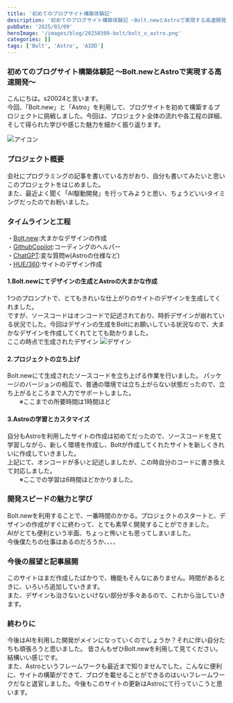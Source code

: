 ```yaml
---
title: '初めてのブログサイト構築体験記'
description: '初めてのブログサイト構築体験記 ~Bolt.newとAstroで実現する高速開発~'
pubDate: '2025/03/09'
heroImage: '/images/blog/20250309-bolt/bolt_x_astro.png'
categories: []
tags: ['Bolt', 'Astro', 'AIDD']
---
```


### 初めてのブログサイト構築体験記 ～Bolt.newとAstroで実現する高速開発～
こんにちは。s20024と言います。  
今回、「Bolt.new」と「Astro」を利用して、ブログサイトを初めて構築するプロジェクトに挑戦しました。今回は、プロジェクト全体の流れや各工程の詳細、そして得られた学びや感じた魅力を細かく振り返ります。

![アイコン](/images/blog/20250309-bolt/bolt_x_astro.png)

### プロジェクト概要
会社にプログラミングの記事を書いている方がおり、自分も書いてみたいと思いこのプロジェクトをはじめました。  
また、最近よく聞く「AI駆動開発」を行ってみようと思い、ちょうどいいタイミングだったのでお粉いました。

### タイムラインと工程
  
・[Bolt.new](https://bolt.new/):大まかなデザインの作成  
・[GithubCopilot](https://github.com/features/copilot):コーディングのヘルパー  
・[ChatGPT](https://chatgpt.com/):変な質問w(Astroの仕様など)  
・[HUE/360](https://hue360.herokuapp.com/):サイトのデザイン作成  

#### 1.Bolt.newにてデザインの生成とAstroの大まかな作成  
1つのプロンプトで、とてもきれいな仕上がりのサイトのデザインを生成してくれました。  
ですが、ソースコードはオンコードで記述されており、時折デザインが崩れている状況でした。今回はデザインの生成をBoltにお願いしている状況なので、大まかなデザインを作成してくれてとても助かりました。  
ここの時点で生成されたデザイン
![デザイン](/images/blog/20250309-bolt/proto.png)

#### 2.プロジェクトの立ち上げ
Bolt.newにて生成されたソースコードを立ち上げる作業を行いました。 
パッケージのバージョンの相互で、普通の環境では立ち上がらない状態だったので、立ち上がるところまで人力でサポートしました。  
　　※ここまでの所要時間は1時間ほど

#### 3.Astroの学習とカスタマイズ
自分もAstroを利用したサイトの作成は初めてだったので、ソースコードを見て学習しながら、新しく環境を作成し、Boltが作成してくれたサイトを新しくきれいに作成していきました。  
上記にて、オンコードが多いと記述しましたが、この時自分のコードに書き換えて対応しました。  
　　※ここでの学習は6時間ほどかかりました。

### 開発スピードの魅力と学び
Bolt.newを利用することで、一番時間のかかる。プロジェクトのスタートと、デザインの作成がすぐに終わって、とても素早く開発することができました。  
AIがとても便利という半面、ちょっと怖いとも思ってしまいました。  
今後僕たちの仕事はあるのだろうか、、、、

### 今後の展望と記事展開
このサイトはまだ作成したばかりで、機能もそんなにありません。時間があるときに、いろいろ追加していきます。  
また、デザインも治さないといけない部分が多々あるので、これから治していきます。  

### 終わりに
今後はAIを利用した開発がメインになっていくのでしょうか？それに伴い自分たちも頑張ろうと思いました。
皆さんもぜひBolt.newを利用して見てください。結構いい感じです。  
また、Astroというフレームワークも最近まで知りませんでした。こんなに便利に、サイトの構築ができて、ブログを載せることができるのはいいフレームワークだなと退官しました。今後もこのサイトの更新はAstroにて行っていこうと思います。
